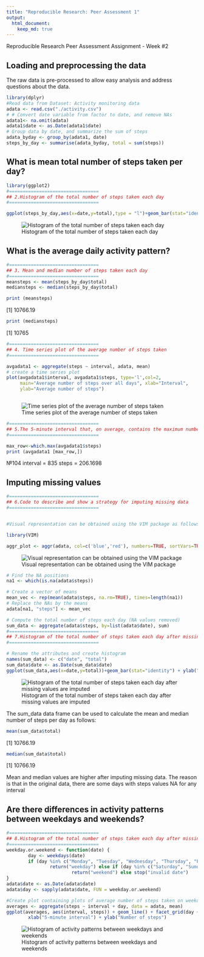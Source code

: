 ---
title: "Reproducible Research: Peer Assessment 1"
output:
  html_document:
    keep_md: true
---

Reproducible Research Peer Assessment Assignment - Week #2

## Loading and preprocessing the data

The raw data is pre-processed to allow easy analysis and address questions about the data.

```{r}
library(dplyr)
#Read data from Dataset: Activity monitoring data
adata <- read.csv("./activity.csv")
# # Convert date variable from factor to date, and remove NAs
adata1<- na.omit(adata)
adata1$date <- as.Date(adata1$date)
# Group data by date, and summarize the sum of steps
adata_byday <- group_by(adata1, date)
steps_by_day <- summarise(adata_byday, total = sum(steps))
```

## What is mean total number of steps taken per day?

```{r}
library(ggplot2)
#=================================
## 2.Histogram of the total number of steps taken each day
#=================================

ggplot(steps_by_day,aes(x=date,y=total),type = "l")+geom_bar(stat="identity") + ylab("Daily Steps") + xlab("Date") + ggtitle("Histogram of total number of steps taken each day")

```
![Histogram of the total number of steps taken each day](instructions_fig/2.png) 

## What is the average daily activity pattern?

```{r}
#=================================
## 3. Mean and median number of steps taken each day
#=================================
meansteps <- mean(steps_by_day$total)
mediansteps <- median(steps_by_day$total)

print (meansteps)
```
[1] 10766.19
```{r}
print (mediansteps)
```
[1] 10765

```{r}
#=================================
## 4. Time series plot of the average number of steps taken
#=================================

avgadata1 <- aggregate(steps ~ interval, adata, mean)
# create a time series plot 
plot(avgadata1$interval, avgadata1$steps, type='l',col=2, 
     main="Average number of steps over all days", xlab="Interval", 
     ylab="Average number of steps")



```
![Time series plot of the average number of steps taken](instructions_fig/4.png) 

```{r}
#=================================
## 5.The 5-minute interval that, on average, contains the maximum number of steps 
#=================================

max_row<-which.max(avgadata1$steps)
print (avgadata1 [max_row,])

```
№104  interval = 835    steps = 206.1698

## Imputing missing values
```{r}
#=================================
## 6.Code to describe and show a strategy for imputing missing data 
#=================================


#Visual representation can be obtained using the VIM package as follows

library(VIM)

aggr_plot <- aggr(adata, col=c('blue','red'), numbers=TRUE, sortVars=TRUE, labels=names(adata), cex.axis=.7, gap=3, ylab=c("Histogram of missing data","Pattern"))
```
![Visual representation can be obtained using the VIM package](instructions_fig/6.png) 

```{r}
# Find the NA positions
na1 <- which(is.na(adata$steps))

# Create a vector of means
mean_vec <- rep(mean(adata$steps, na.rm=TRUE), times=length(na1))
# Replace the NAs by the means
adata[na1, "steps"] <- mean_vec

# Compute the total number of steps each day (NA values removed)
sum_data <- aggregate(adata$steps, by=list(adata$date), sum)
#=================================
## 7.Histogram of the total number of steps taken each day after missing values are imputed
#=================================

# Rename the attributes and create histogram
names(sum_data) <- c("date", "total")
sum_data$date <- as.Date(sum_data$date)
ggplot(sum_data,aes(x=date,y=total))+geom_bar(stat="identity") + ylab("Daily Steps") + xlab("Date") + ggtitle("Histogram of total number of steps taken each day (NA replaced by mean value)")
```

![Histogram of the total number of steps taken each day after missing values are imputed](instructions_fig/7.png) 

The sum_data data frame can be used to calculate the mean and median number of steps per day as follows:
```{r}
mean(sum_data$total)
```
[1] 10766.19
```{r}
median(sum_data$total)
```
[1] 10766.19


Mean and median values are higher after imputing missing data. The reason is that in the original data, there are some days with steps values NA for any interval


## Are there differences in activity patterns between weekdays and weekends?
```{r}

#=================================
## 8.Histogram of the total number of steps taken each day after missing values are imputed
#=================================
weekday.or.weekend <- function(date) {
        day <- weekdays(date)
        if (day %in% c("Monday", "Tuesday", "Wednesday", "Thursday", "Friday")) 
                return("weekday") else if (day %in% c("Saturday", "Sunday")) 
                        return("weekend") else stop("invalid date")
}
adata$date <- as.Date(adata$date)
adata$day <- sapply(adata$date, FUN = weekday.or.weekend)

#Create plot containing plots of average number of steps taken on weekdays and weekends.
averages <- aggregate(steps ~ interval + day, data = adata, mean)
ggplot(averages, aes(interval, steps)) + geom_line() + facet_grid(day ~ .) + 
        xlab("5-minute interval") + ylab("Number of steps")

```
![Histogram of activity patterns between weekdays and weekends](instructions_fig/8.png) 

